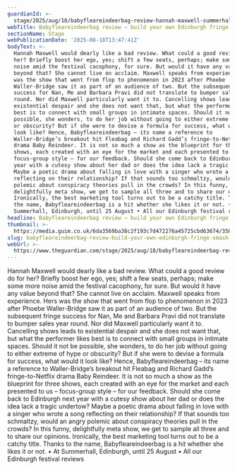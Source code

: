```yaml
---
guardianId: >-
  stage/2025/aug/18/babyfleareindeerbag-review-hannah-maxwell-summerhall-edinburgh
webTitle: Babyfleareindeerbag review – build your own Edinburgh fringe smash hit
sectionName: Stage
webPublicationDate: '2025-08-18T13:47:41Z'
bodyText: >-
  Hannah Maxwell would dearly like a bad review. What could a good review do for
  her? Briefly boost her ego, yes; shift a few seats, perhaps; make some more
  noise amid the festival cacophony, for sure. But would it have any value
  beyond that? She cannot live on acclaim. Maxwell speaks from experience. Hers
  was the show that went from flop to phenomenon in 2023 after Phoebe
  Waller-Bridge saw it as part of an audience of two. But the subsequent fringe
  success for Nan, Me and Barbara Pravi did not translate to bumper sales year
  round. Nor did Maxwell particularly want it to. Cancelling shows leads to
  existential despair and she does not want that, but what the performer likes
  best is to connect with small groups in intimate spaces. Should it not be
  possible, she wonders, to do her job without going to either extreme of hype
  or obscurity? But if she were to devise a formula for success, what would it
  look like? Hence, Babyfleareindeerbag – its name a reference to
  Waller-Bridge’s breakout hit Fleabag and Richard Gadd’s fringe-to-Netflix
  drama Baby Reindeer. It is not so much a show as the blueprint for three
  shows, each created with an eye for the market and each presented to us –
  focus-group style – for our feedback. Should she come back to Edinburgh next
  year with a cutesy show about her dad or does the idea lack a tragic undertow?
  Maybe a poetic drama about falling in love with a singer who wrote a song
  reflecting on their relationship? If that sounds too schmaltzy, would an angry
  polemic about conspiracy theories pull in the crowds? In this funny,
  delightfully meta show, we get to sample all three and to share our opinions.
  Ironically, the best marketing tool turns out to be a catchy title. Thanks to
  the name, Babyfleareindeerbag is a hit whether she likes it or not. • At
  Summerhall, Edinburgh, until 25 August • All our Edinburgh festival reviews
headline: Babyfleareindeerbag review – build your own Edinburgh fringe smash hit
thumbnail: >-
  https://media.guim.co.uk/6da3569ba38c2f193c7d472276a45725cbd63674/358_0_4340_3472/500.jpg
slug: babyfleareindeerbag-review-build-your-own-edinburgh-fringe-smash-hit
webUrl: >-
  https://www.theguardian.com/stage/2025/aug/18/babyfleareindeerbag-review-hannah-maxwell-summerhall-edinburgh
---
```

Hannah Maxwell would dearly like a bad review. What could a good review do for her? Briefly boost her ego, yes; shift a few seats, perhaps; make some more noise amid the festival cacophony, for sure. But would it have any value beyond that? She cannot live on acclaim. Maxwell speaks from experience. Hers was the show that went from flop to phenomenon in 2023 after Phoebe Waller-Bridge saw it as part of an audience of two. But the subsequent fringe success for Nan, Me and Barbara Pravi did not translate to bumper sales year round. Nor did Maxwell particularly want it to. Cancelling shows leads to existential despair and she does not want that, but what the performer likes best is to connect with small groups in intimate spaces. Should it not be possible, she wonders, to do her job without going to either extreme of hype or obscurity? But if she were to devise a formula for success, what would it look like? Hence, Babyfleareindeerbag – its name a reference to Waller-Bridge’s breakout hit Fleabag and Richard Gadd’s fringe-to-Netflix drama Baby Reindeer. It is not so much a show as the blueprint for three shows, each created with an eye for the market and each presented to us – focus-group style – for our feedback. Should she come back to Edinburgh next year with a cutesy show about her dad or does the idea lack a tragic undertow? Maybe a poetic drama about falling in love with a singer who wrote a song reflecting on their relationship? If that sounds too schmaltzy, would an angry polemic about conspiracy theories pull in the crowds? In this funny, delightfully meta show, we get to sample all three and to share our opinions. Ironically, the best marketing tool turns out to be a catchy title. Thanks to the name, Babyfleareindeerbag is a hit whether she likes it or not. • At Summerhall, Edinburgh, until 25 August • All our Edinburgh festival reviews
